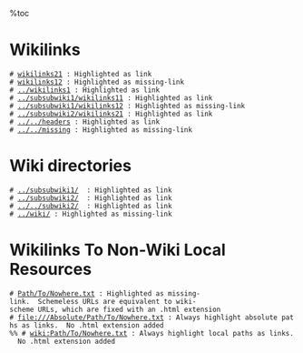 %toc
= Wikilinks =
 # [[wikilinks21]] : Highlighted as link
 # [[wikilinks12]] : Highlighted as missing-link
 # [[../wikilinks1]] : Highlighted as link
 # [[../subsubwiki1/wikilinks11]] : Highlighted as link
 # [[../subsubwiki1/wikilinks12]] : Highlighted as missing-link
 # [[../subsubwiki2/wikilinks21]] : Highlighted as link
 # [[../../headers]] : Highlighted as link
 # [[../../missing]] : Highlighted as missing-link

= Wiki directories =
 # [[../subsubwiki1/]]  : Highlighted as link
 # [[../subsubwiki2/]]  : Highlighted as link
 # [[../../subwiki2/]]  : Highlighted as link
 # [[../wiki/]] : Highlighted as missing-link

= Wikilinks To Non-Wiki Local Resources =

 # [[Path/To/Nowhere.txt]] : Highlighted as missing-link.  Schemeless URLs are equivalent to wiki-scheme URLs, which are fixed with an .html extension
 # [[file:///Absolute/Path/To/Nowhere.txt]] : Always highlight absolute paths as links.  No .html extension added
 %% # [[wiki:Path/To/Nowhere.txt]] : Always highlight local paths as links.  No .html extension added


